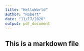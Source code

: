 ```yaml
---
title: "HelloWorld"
author: "Robert"
date: "11/17/2020"
output: pdf_document
---
```


## This is a markdown file